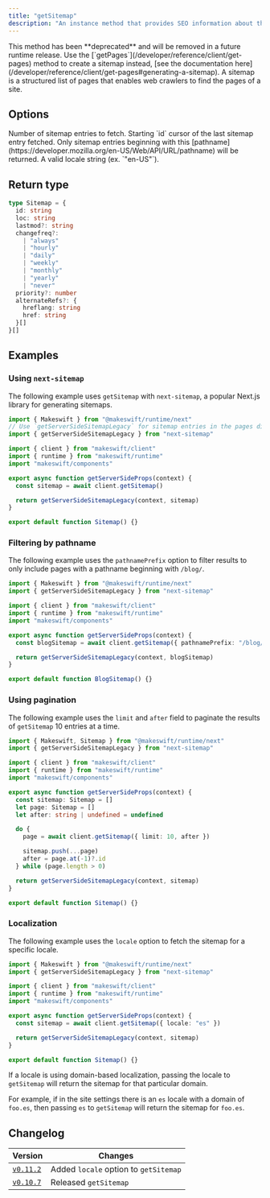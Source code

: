 ```yaml
---
title: "getSitemap"
description: "An instance method that provides SEO information about the pages created within Makeswift. You can combine the results of `getSitemap` with SEO information for your hardcoded pages to create a sitemap."
---
```


<Warning> 
  This method has been **deprecated** and will be removed in a future 
  runtime release. Use the [`getPages`](/developer/reference/client/get-pages) method to create a sitemap instead,
  [see the documentation here](/developer/reference/client/get-pages#generating-a-sitemap).
</Warning>

<Note>
  A sitemap is a structured list of pages that enables web crawlers to find the
  pages of a site.
</Note>

## Options

<ParamField query="limit" type="number" default={50}>
  Number of sitemap entries to fetch.
</ParamField>

<ParamField query="after" type="string">
  Starting `id` cursor of the last sitemap entry fetched.
</ParamField>

<ParamField query="pathnamePrefix" type="string" default="/">
  Only sitemap entries beginning with this
  [pathname](https://developer.mozilla.org/en-US/Web/API/URL/pathname) will be
  returned.
</ParamField>

<ParamField query="locale" type="string">
  A valid locale string (ex. `"en-US"`).
</ParamField>

## Return type

```ts
type Sitemap = {
  id: string
  loc: string
  lastmod?: string
  changefreq?:
    | "always"
    | "hourly"
    | "daily"
    | "weekly"
    | "monthly"
    | "yearly"
    | "never"
  priority?: number
  alternateRefs?: {
    hreflang: string
    href: string
  }[]
}[]
```

## Examples

### Using `next-sitemap`

The following example uses `getSitemap` with `next-sitemap`, a popular Next.js library for generating sitemaps.

```ts pages/sitemap.xml.ts
import { Makeswift } from "@makeswift/runtime/next"
// Use `getServerSideSitemapLegacy` for sitemap entries in the pages directory.
import { getServerSideSitemapLegacy } from "next-sitemap"

import { client } from "makeswift/client"
import { runtime } from "makeswift/runtime"
import "makeswift/components"

export async function getServerSideProps(context) {
  const sitemap = await client.getSitemap()

  return getServerSideSitemapLegacy(context, sitemap)
}

export default function Sitemap() {}
```

### Filtering by pathname

The following example uses the `pathnamePrefix` option to filter results to only include pages with a pathname beginning with `/blog/`.

```ts pages/sitemap.xml.ts
import { Makeswift } from "@makeswift/runtime/next"
import { getServerSideSitemapLegacy } from "next-sitemap"

import { client } from "makeswift/client"
import { runtime } from "makeswift/runtime"
import "makeswift/components"

export async function getServerSideProps(context) {
  const blogSitemap = await client.getSitemap({ pathnamePrefix: "/blog/" })

  return getServerSideSitemapLegacy(context, blogSitemap)
}

export default function BlogSitemap() {}
```

### Using pagination

The following example uses the `limit` and `after` field to paginate the results of `getSitemap` 10 entries at a time.

```ts pages/sitemap.xml.ts
import { Makeswift, Sitemap } from "@makeswift/runtime/next"
import { getServerSideSitemapLegacy } from "next-sitemap"

import { client } from "makeswift/client"
import { runtime } from "makeswift/runtime"
import "makeswift/components"

export async function getServerSideProps(context) {
  const sitemap: Sitemap = []
  let page: Sitemap = []
  let after: string | undefined = undefined

  do {
    page = await client.getSitemap({ limit: 10, after })

    sitemap.push(...page)
    after = page.at(-1)?.id
  } while (page.length > 0)

  return getServerSideSitemapLegacy(context, sitemap)
}

export default function Sitemap() {}
```

### Localization

The following example uses the `locale` option to fetch the sitemap for a specific locale.

```ts pages/sitemap.xml.ts
import { Makeswift } from "@makeswift/runtime/next"
import { getServerSideSitemapLegacy } from "next-sitemap"

import { client } from "makeswift/client"
import { runtime } from "makeswift/runtime"
import "makeswift/components"

export async function getServerSideProps(context) {
  const sitemap = await client.getSitemap({ locale: "es" })

  return getServerSideSitemapLegacy(context, sitemap)
}

export default function Sitemap() {}
```

If a locale is using domain-based localization, passing the locale to `getSitemap` will return the sitemap for that particular domain.

For example, if in the site settings there is an `es` locale with a domain of `foo.es`, then passing `es` to `getSitemap` will return the sitemap for `foo.es`.

## Changelog

| Version                                                                                          | Changes                               |
| ------------------------------------------------------------------------------------------------ | ------------------------------------- |
| [`v0.11.2`](https://github.com/makeswift/makeswift/releases/tag/%40makeswift%2Fruntime%400.11.2) | Added `locale` option to `getSitemap` |
| [`v0.10.7`](https://github.com/makeswift/makeswift/releases/tag/%40makeswift%2Fruntime%400.10.7) | Released `getSitemap`                 |

